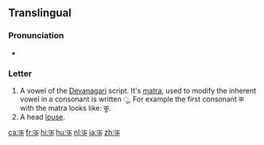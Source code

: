 {{Devanagari character info|hex=090A|name=DEVANAGARI LETTER UU|image=[[File:Deva-ū.png|100px]]}} 
==Translingual==

===Pronunciation===
* {{IPA|/uː/|lang=mul}}

===Letter===
{{mul-Deva|ū}}

# A vowel of the [[Devanagari]] script.  It's [[matra]], used to modify the inherent vowel in a consonant is written &#x0942;.  For example the first consonant क with the matra looks like: कू.
#A head [[louse]].

[[ca:ऊ]]
[[fr:ऊ]]
[[hi:ऊ]]
[[hu:ऊ]]
[[nl:ऊ]]
[[ja:ऊ]]
[[zh:ऊ]]
